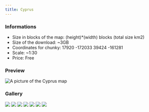 ---
title: Cyprus
---


### Informations
* Size in blocks of the map: (height)*(width) blocks (total size km2)
* Size of the download: ~3GB
* Coordinates for chunky: 17920 -172033 39424 -161281
* Scale: ~1:30
* Price: Free

### Preview
<img src="/img/maps/previews/europe/Cyprus.webp" alt="A picture of the Cyprus map"></img>  

### Gallery
<Slider dots infinite arrows={false} slidesToShow={1} slidesToScroll={1} pauseOnHover speed={500} autoplay autoplaySpeed={3000}>
    <img src="/img/maps/gallery/europe/cyprus/0.webp"></img>
    <img src="/img/maps/gallery/europe/cyprus/1.webp"></img>
    <img src="/img/maps/gallery/europe/cyprus/2.webp"></img>
    <img src="/img/maps/gallery/europe/cyprus/3.webp"></img>
    <img src="/img/maps/gallery/europe/cyprus/4.webp"></img>
    <img src="/img/maps/gallery/europe/cyprus/5.webp"></img>
    <img src="/img/maps/gallery/europe/cyprus/6.webp"></img>
</Slider>